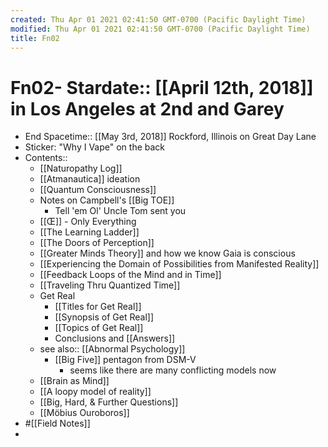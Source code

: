 ```yaml
---
created: Thu Apr 01 2021 02:41:50 GMT-0700 (Pacific Daylight Time)
modified: Thu Apr 01 2021 02:41:50 GMT-0700 (Pacific Daylight Time)
title: Fn02
---
```

# Fn02- Stardate:: [[April 12th, 2018]] in Los Angeles at 2nd and Garey
- End Spacetime:: [[May 3rd, 2018]]  Rockford, Illinois on Great Day Lane
- Sticker: "Why I Vape" on the back
- Contents::
    - [[Naturopathy Log]]
    - [[Atmanautica]] ideation
    - [[Quantum Consciousness]]
    - Notes on Campbell's [[Big TOE]]
        - Tell 'em Ol' Uncle Tom sent you
    - [[Œ]] - Only Everything
    - [[The Learning Ladder]]
    - [[The Doors of Perception]]
    - [[Greater Minds Theory]] and how we know Gaia is conscious
    - [[Experiencing the Domain of Possibilities from Manifested Reality]]
    - [[Feedback Loops of the Mind and in Time]]
    - [[Traveling Thru Quantized Time]]
    - Get Real
        - [[Titles for Get Real]]
        - [[Synopsis of Get Real]]
        - [[Topics of Get Real]]
        - Conclusions and [[Answers]]
    - see also:: [[Abnormal Psychology]]
        - [[Big Five]] pentagon from DSM-V
            - seems like there are many conflicting models now
    - [[Brain as Mind]]
    - [[A loopy model of reality]]
    - [[Big, Hard, & Further Questions]]
    - [[Möbius Ouroboros]]
- #[[Field Notes]]
- 
